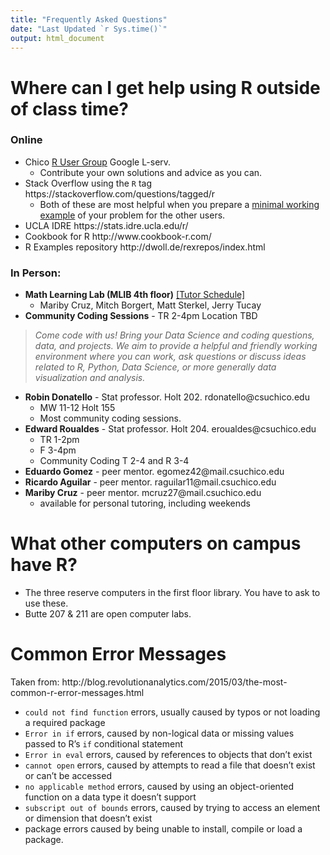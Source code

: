 ```yaml
---
title: "Frequently Asked Questions"
date: "Last Updated `r Sys.time()`"
output: html_document
---
```


# Where can I get help using R outside of class time? 

### Online
* Chico [R User Group](https://groups.google.com/forum/#!forum/chico-rug) Google L-serv. 
    - Contribute your own solutions and advice as you can. 
* Stack Overflow using the `R` tag https://stackoverflow.com/questions/tagged/r 
    - Both of these are most helpful when you prepare a [minimal working example](http://stackoverflow.com/questions/5963269/how-to-make-a-great-r-reproducible-example) of your problem for the other users. 
* UCLA IDRE https://stats.idre.ucla.edu/r/ 
* Cookbook for R http://www.cookbook-r.com/
* R Examples repository http://dwoll.de/rexrepos/index.html 


### In Person: 

* **Math Learning Lab (MLIB 4th floor)** [[Tutor Schedule]](https://docs.google.com/spreadsheets/d/1xNQMfxpnIiS5bUCS9jB2_EE1Sc4C06JRaw6jyEO3nVE/edit#gid=0)
    - Mariby Cruz, Mitch Borgert, Matt Sterkel, Jerry Tucay

* **Community Coding Sessions** - TR 2-4pm Location TBD

> _Come code with us! Bring your Data Science and coding questions, data, and projects. We aim to provide a helpful and friendly working environment where you can work, ask questions or discuss ideas related to R, Python, Data Science, or more generally data visualization and analysis._

* **Robin Donatello** - Stat professor. Holt 202. rdonatello@csuchico.edu 
    - MW 11-12 Holt 155
    - Most community coding sessions. 
* **Edward Roualdes** - Stat professor. Holt 204. eroualdes@csuchico.edu
    - TR 1-2pm
    - F 3-4pm
    - Community Coding T 2-4 and R 3-4
* **Eduardo Gomez** - peer mentor. egomez42@mail.csuchico.edu
* **Ricardo Aguilar** - peer mentor. raguilar11@mail.csuchico.edu
* **Mariby Cruz** - peer mentor.  mcruz27@mail.csuchico.edu
    - available for personal tutoring, including weekends


# What other computers on campus have R? 

* The three reserve computers in the first floor library. You have to ask to use these. 
* Butte 207 & 211 are open computer labs.

    
    
# Common Error Messages
Taken from: http://blog.revolutionanalytics.com/2015/03/the-most-common-r-error-messages.html

* `could not find function` errors, usually caused by typos or not loading a required package
* `Error in if` errors, caused by non-logical data or missing values passed to R's `if` conditional statement
* `Error in eval` errors, caused by references to objects that don't exist
* `cannot open` errors, caused by attempts to read a file that doesn't exist or can't be accessed
* `no applicable method` errors, caused by using an object-oriented function on a data type it doesn't support
* `subscript out of bounds` errors, caused by trying to access an element or dimension that doesn't exist
* package errors caused by being unable to install, compile or load a package.
    
    